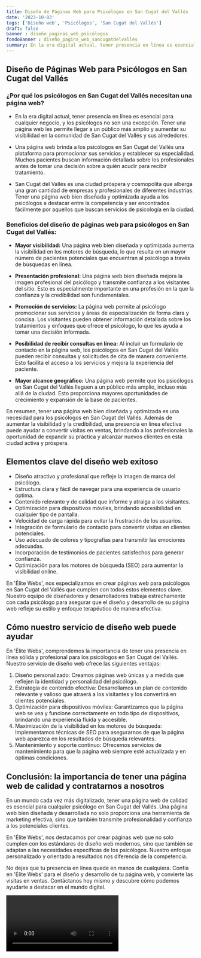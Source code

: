 ```yaml
---
title: Diseño de Páginas Web para Psicólogos en San Cugat del Vallés
date: '2023-10-03'
tags: ['Diseño web', 'Psicólogos', 'San Cugat del Vallés']
draft: false
banner : diseño_paginas_web_psicólogos
fondoBanner : diseño_pagina_web_sancugatdelvallés
summary: En la era digital actual, tener presencia en línea es esencial para cualquier negocio, y los psicólogos no son una excepción. Tener una página web les permite llegar a un público más amplio y aumentar su visibilidad en la comunidad de San Cugat del Vallés y sus alrededores. 
---
```


## Diseño de Páginas Web para Psicólogos en San Cugat del Vallés

### ¿Por qué los psicólogos en San Cugat del Vallés necesitan una página web?

- En la era digital actual, tener presencia en línea es esencial para cualquier negocio, y los psicólogos no son una excepción. Tener una página web les permite llegar a un público más amplio y aumentar su visibilidad en la comunidad de San Cugat del Vallés y sus alrededores. 

- Una página web brinda a los psicólogos en San Cugat del Vallés una plataforma para promocionar sus servicios y establecer su especialidad. Muchos pacientes buscan información detallada sobre los profesionales antes de tomar una decisión sobre a quién acudir para recibir tratamiento.

- San Cugat del Vallés es una ciudad próspera y cosmopolita que alberga una gran cantidad de empresas y profesionales de diferentes industrias. Tener una página web bien diseñada y optimizada ayuda a los psicólogos a destacar entre la competencia y ser encontrados fácilmente por aquellos que buscan servicios de psicología en la ciudad.

### Beneficios del diseño de páginas web para psicólogos en San Cugat del Vallés:

- **Mayor visibilidad:** Una página web bien diseñada y optimizada aumenta la visibilidad en los motores de búsqueda, lo que resulta en un mayor número de pacientes potenciales que encuentran al psicólogo a través de búsquedas en línea.

- **Presentación profesional:** Una página web bien diseñada mejora la imagen profesional del psicólogo y transmite confianza a los visitantes del sitio. Esto es especialmente importante en una profesión en la que la confianza y la credibilidad son fundamentales.

- **Promoción de servicios:** La página web permite al psicólogo promocionar sus servicios y áreas de especialización de forma clara y concisa. Los visitantes pueden obtener información detallada sobre los tratamientos y enfoques que ofrece el psicólogo, lo que les ayuda a tomar una decisión informada.

- **Posibilidad de recibir consultas en línea:** Al incluir un formulario de contacto en la página web, los psicólogos en San Cugat del Vallés pueden recibir consultas y solicitudes de cita de manera conveniente. Esto facilita el acceso a los servicios y mejora la experiencia del paciente.

- **Mayor alcance geográfico:** Una página web permite que los psicólogos en San Cugat del Vallés lleguen a un público más amplio, incluso más allá de la ciudad. Esto proporciona mayores oportunidades de crecimiento y expansión de la base de pacientes.

En resumen, tener una página web bien diseñada y optimizada es una necesidad para los psicólogos en San Cugat del Vallés. Además de aumentar la visibilidad y la credibilidad, una presencia en línea efectiva puede ayudar a convertir visitas en ventas, brindando a los profesionales la oportunidad de expandir su práctica y alcanzar nuevos clientes en esta ciudad activa y próspera.

<GifSeo />

<Cta />

## Elementos clave del diseño web exitoso

- Diseño atractivo y profesional que refleje la imagen de marca del psicólogo.
- Estructura clara y fácil de navegar para una experiencia de usuario óptima.
- Contenido relevante y de calidad que informe y atraiga a los visitantes.
- Optimización para dispositivos móviles, brindando accesibilidad en cualquier tipo de pantalla.
- Velocidad de carga rápida para evitar la frustración de los usuarios.
- Integración de formulario de contacto para convertir visitas en clientes potenciales.
- Uso adecuado de colores y tipografías para transmitir las emociones adecuadas.
- Incorporación de testimonios de pacientes satisfechos para generar confianza.
- Optimización para los motores de búsqueda (SEO) para aumentar la visibilidad online.

En 'Élite Webs', nos especializamos en crear páginas web para psicólogos en San Cugat del Vallés que cumplen con todos estos elementos clave. Nuestro equipo de diseñadores y desarrolladores trabaja estrechamente con cada psicólogo para asegurar que el diseño y desarrollo de su página web refleje su estilo y enfoque terapéutico de manera efectiva.

## Cómo nuestro servicio de diseño web puede ayudar

En 'Élite Webs', comprendemos la importancia de tener una presencia en línea sólida y profesional para los psicólogos en San Cugat del Vallés. Nuestro servicio de diseño web ofrece las siguientes ventajas:

1. Diseño personalizado: Creamos páginas web únicas y a medida que reflejen la identidad y personalidad del psicólogo.
2. Estrategia de contenido efectiva: Desarrollamos un plan de contenido relevante y valioso que atraerá a los visitantes y los convertirá en clientes potenciales.
3. Optimización para dispositivos móviles: Garantizamos que la página web se vea y funcione correctamente en todo tipo de dispositivos, brindando una experiencia fluida y accesible.
4. Maximización de la visibilidad en los motores de búsqueda: Implementamos técnicas de SEO para asegurarnos de que la página web aparezca en los resultados de búsqueda relevantes.
5. Mantenimiento y soporte continuo: Ofrecemos servicios de mantenimiento para que la página web siempre esté actualizada y en óptimas condiciones.

## Conclusión: la importancia de tener una página web de calidad y contratarnos a nosotros

En un mundo cada vez más digitalizado, tener una página web de calidad es esencial para cualquier psicólogo en San Cugat del Vallés. Una página web bien diseñada y desarrollada no solo proporciona una herramienta de marketing efectiva, sino que también transmite profesionalidad y confianza a los potenciales clientes.

En 'Élite Webs', nos destacamos por crear páginas web que no solo cumplen con los estándares de diseño web modernos, sino que también se adaptan a las necesidades específicas de los psicólogos. Nuestro enfoque personalizado y orientado a resultados nos diferencia de la competencia.

No dejes que tu presencia en línea quede en manos de cualquiera. Confía en 'Élite Webs' para el diseño y desarrollo de tu página web, y convierte las visitas en ventas. Contáctanos hoy mismo y descubre cómo podemos ayudarte a destacar en el mundo digital.

<Video />

<CtaBot job='Psicólogos' city='San Cugat del Vallés'/>

<Gmaps query='San Cugat del Vallés+españa+maps' />